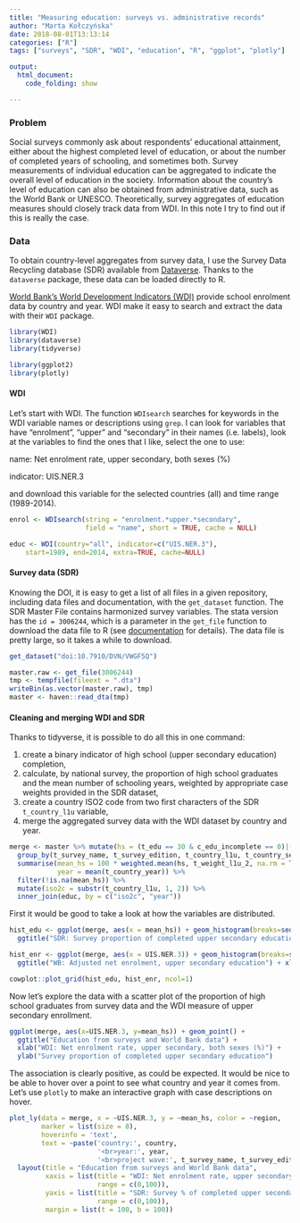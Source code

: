 ```yaml
---
title: "Measuring education: surveys vs. administrative records"
author: "Marta Kołczyńska"
date: 2018-08-01T13:13:14
categories: ["R"]
tags: ["surveys", "SDR", "WDI", "education", "R", "ggplot", "plotly"]

output: 
  html_document:
    code_folding: show

---
```


### Problem

Social surveys commonly ask about respondents' educational attainment, either about the highest completed level of education, or about the number of completed years of schooling, and sometimes both. Survey measurements of individual education can be aggregated to indicate the overall level of education in the society.
Information about the country's level of education can also be obtained from administrative data, such as the World Bank or UNESCO.
Theoretically, survey aggregates of education measures should closely track data from WDI. In this note I try to find out if this is really the case.

### Data

To obtain country-level aggregates from survey data, I use the Survey Data Recycling database (SDR) available from [Dataverse](https://dataverse.harvard.edu/dataset.xhtml?persistentId=doi:10.7910/DVN/VWGF5Q). Thanks to the `dataverse` package, these data can be loaded directly to R.

[World Bank's World Development Indicators (WDI)](http://databank.worldbank.org/data/reports.aspx?source=world-development-indicators) provide school enrolment data by country and year. WDI make it easy to search and extract the data with their `WDI` package.


```r
library(WDI)
library(dataverse)
library(tidyverse)

library(ggplot2)
library(plotly)
```

#### WDI

Let's start with WDI. The function `WDIsearch` searches for keywords in the WDI variable names or descriptions using `grep`. I can look for variables that have "enrolment", "upper" and "secondary" in their names (i.e. labels), look at the variables to find the ones that I like, select the one to use: 

name: Net enrolment rate, upper secondary, both sexes (%)

indicator: UIS.NER.3

and download this variable for the selected countries (all) and time range (1989-2014).

```r
enrol <- WDIsearch(string = "enrolment.*upper.*secondary", 
                   field = "name", short = TRUE, cache = NULL)

educ <- WDI(country="all", indicator=c("UIS.NER.3"),
    start=1989, end=2014, extra=TRUE, cache=NULL)
```
#### Survey data (SDR)

Knowing the DOI, it is easy to get a list of all files in a given repository, including data files and documentation, with the `get_dataset` function. The SDR Master File contains harmonized survey variables. 
The stata version has the `id = 3006244`, which is a parameter in the `get_file` function to download the data file to R (see [documentation](https://github.com/IQSS/dataverse-client-r) for details). The data file is pretty large, so it takes a while to download.

```r
get_dataset("doi:10.7910/DVN/VWGF5Q")

master.raw <- get_file(3006244)
tmp <- tempfile(fileext = ".dta")
writeBin(as.vector(master.raw), tmp)
master <- haven::read_dta(tmp)

```
#### Cleaning and merging WDI and SDR

Thanks to tidyverse, it is possible to do all this in one command:

1. create a binary indicator of high school (upper secondary education) completion,
2. calculate, by national survey, the proportion of high school graduates and the mean number of schooling years, weighted by appropriate case weights provided in the SDR dataset,
3. create a country ISO2 code from two first characters of the SDR `t_country_l1u` variable,
4. merge the aggregated survey data with the WDI dataset by country and year.


```r
merge <- master %>% mutate(hs = (t_edu == 30 & c_edu_incomplete == 0)|(t_edu > 30) ) %>%
  group_by(t_survey_name, t_survey_edition, t_country_l1u, t_country_set) %>%
  summarise(mean_hs = 100 * weighted.mean(hs, t_weight_l1u_2, na.rm = TRUE),
            year = mean(t_country_year)) %>%
  filter(!is.na(mean_hs)) %>%
  mutate(iso2c = substr(t_country_l1u, 1, 2)) %>%
  inner_join(educ, by = c("iso2c", "year"))

```
First it would be good to take a look at how the variables are distributed.

```r
hist_edu <- ggplot(merge, aes(x = mean_hs)) + geom_histogram(breaks=seq(0, 100, by =10)) + 
  ggtitle("SDR: Survey proportion of completed upper secondary education") + xlab("")

hist_enr <- ggplot(merge, aes(x = UIS.NER.3)) + geom_histogram(breaks=seq(0, 100, by =10)) + 
  ggtitle("WB: Adjusted net enrolment, upper secondary education") + xlab("")

cowplot::plot_grid(hist_edu, hist_enr, ncol=1)

```

Now let's explore the data with a scatter plot of the proportion of high school graduates from survey data and the WDI measure of upper secondary enrollment.

```r
ggplot(merge, aes(x=UIS.NER.3, y=mean_hs)) + geom_point() + 
  ggtitle("Education from surveys and World Bank data") + 
  xlab("WDI: Net enrolment rate, upper secondary, both sexes (%)") +
  ylab("Survey proportion of completed upper secondary education")

```

The association is clearly positive, as could be expected. It would be nice to be able to hover over a point to see what country and year it comes from. Let's use `plotly` to make an interactive graph with case descriptions on hover.

```r
plot_ly(data = merge, x = ~UIS.NER.3, y = ~mean_hs, color = ~region,
        marker = list(size = 8),
        hoverinfo = 'text', 
        text = ~paste('country:', country,
                      '<br>year:', year,
                      '<br>project wave:', t_survey_name, t_survey_edition)) %>%
  layout(title = "Education from surveys and World Bank data",
         xaxis = list(title = "WDI: Net enrolment rate, upper secondary, both sexes (%)", 
                      range = c(0,100)),
         yaxis = list(title = "SDR: Survey % of completed upper secondary education", 
                      range = c(0,100)),
         margin = list(t = 100, b = 100))
```
